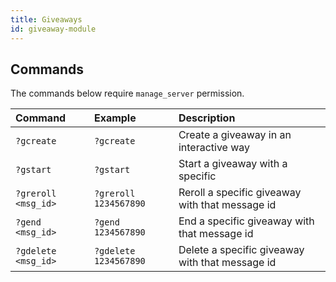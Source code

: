 ```yaml
---
title: Giveaways
id: giveaway-module
---
```


## Commands

The commands below require `manage_server` permission.

| Command             | Example               | Description                                     |
| :------------------ | :-------------------- | :---------------------------------------------- |
| `?gcreate`          | `?gcreate`            | Create a giveaway in an interactive way         |
| `?gstart `          | `?gstart`             | Start a giveaway with a specific                |
| `?greroll <msg_id>` | `?greroll 1234567890` | Reroll a specific giveaway with that message id |
| `?gend <msg_id>`    | `?gend 1234567890`    | End a specific giveaway with that message id    |
| `?gdelete <msg_id>` | `?gdelete 1234567890` | Delete a specific giveaway with that message id |
